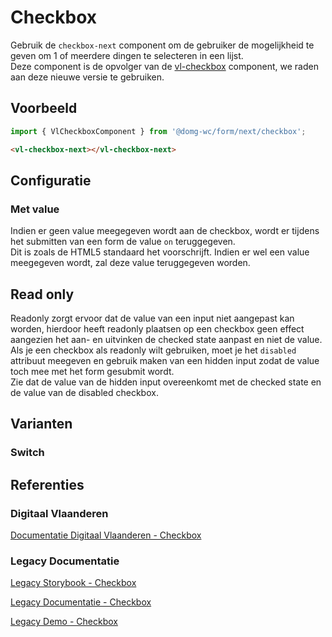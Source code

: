 
# Checkbox

Gebruik de `checkbox-next` component om de gebruiker de mogelijkheid te geven om 1 of meerdere dingen te selecteren in
een lijst.<br/>
Deze component is de opvolger van de [vl-checkbox](/docs/components-checkbox--documentatie) component, we raden
aan deze nieuwe versie te gebruiken.

## Voorbeeld

```js
import { VlCheckboxComponent } from '@domg-wc/form/next/checkbox';
```

```html
<vl-checkbox-next></vl-checkbox-next>
```

<Canvas of={VlCheckboxStories.CheckboxDefault} />

## Configuratie

<ArgTypes of={VlCheckboxStories.CheckboxDefault} />

### Met value

Indien er geen value meegegeven wordt aan de checkbox, wordt er tijdens het submitten van een form de value `on` teruggegeven.<br/>
Dit is zoals de HTML5 standaard het voorschrijft. Indien er wel een value meegegeven wordt, zal deze value teruggegeven worden.

<Canvas of={VlCheckboxStories.CheckboxValue} />

## Read only

Readonly zorgt ervoor dat de value van een input niet aangepast kan worden, hierdoor heeft readonly plaatsen op een checkbox geen effect aangezien het aan- en uitvinken de checked state aanpast en niet de value.<br/>
Als je een checkbox als readonly wilt gebruiken, moet je het `disabled` attribuut meegeven en gebruik maken van een hidden input zodat de value toch mee met het form gesubmit wordt.<br/>
Zie dat de value van de hidden input overeenkomt met de checked state en de value van de disabled checkbox.

<Canvas of={VlCheckboxStories.CheckboxReadonly} />

## Varianten

### Switch

<Canvas of={VlCheckboxStories.CheckboxSwitch} />

## Referenties

### Digitaal Vlaanderen

[Documentatie Digitaal Vlaanderen - Checkbox](https://overheid.vlaanderen.be/webuniversum/v3/documentation/forms/vl-ui-checkbox/)

### Legacy Documentatie

[Legacy Storybook - Checkbox](https://webcomponenten.omgeving.vlaanderen.be/storybook/?path=/docs/legacy-vl-checkbox--default)

[Legacy Documentatie - Checkbox](https://webcomponenten.omgeving.vlaanderen.be/doc/VlCheckbox.html)

[Legacy Demo - Checkbox](https://webcomponenten.omgeving.vlaanderen.be/demo/vl-checkbox.html)
